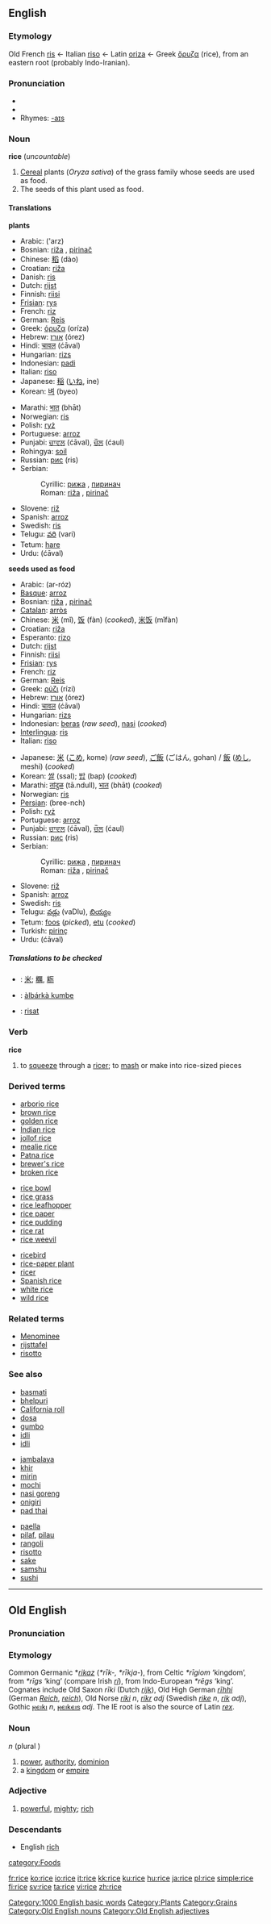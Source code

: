 {{See|RICE}}
==English==

{{wikipedia}}

===Etymology===
Old French [[ris]] ← Italian [[riso]] ← Latin [[oriza]] ← Greek [[ὄρυζα]] (rice), from an eastern root (probably Indo-Iranian).

===Pronunciation===
* {{IPA|/ɹaɪs/}}
*{{audio|en-us-rice.ogg|Audio (US)}}
* Rhymes: [[Rhymes:English:-aɪs|-aɪs]]

===Noun===
'''rice''' (''uncountable'')

#<!--DefNOryza_sativa-->[[Cereal]] plants (''Oryza sativa'') of the grass family whose seeds are used as food.
#<!--DefNOryza_sativa_seed-->The seeds of this plant used as food.

====Translations====

<!--DefNOryza_sativa-->'''plants'''
{{top}}
*Arabic: {{ARchar|[[ارز|أرز]]}} ('arz) {{m}}
*Bosnian: [[riža#Bosnian|riža]] {{f}}, [[pirinač#Bosnian|pirinač]] {{m}}
*Chinese: [[稻]] (dào)
*Croatian: [[riža#Croatian|riža]] {{f}}
*Danish: [[ris]]
*Dutch: [[rijst]] {{m}}
*Finnish: [[riisi]]
*[[Frisian]]: [[rys]]
*French: [[riz]] {{m}}
*German: [[Reis]] {{m}}
*Greek: [[όρυζα]] (oríza) {{f}}
*Hebrew: [[אורז]] (órez) {{m}}
*Hindi: [[चावल]] (ćāval)
*Hungarian: [[rizs]]
*Indonesian: [[padi]]
*Italian: [[riso]] {{m}}
*Japanese: [[稲]] ([[いね]], ine)
*Korean: [[벼]] (byeo) 
{{mid}}
*Marathi: [[भात]] (bhāt)
*Norwegian: [[ris]] {{m}}
*Polish: [[ryż]] {{m}}
*Portuguese: [[arroz]] {{m}}
*Punjabi: [[ਚਾਵਲ]] (ćāval), [[ਚੌਲ]] (ćaul)
*Rohingya: [[soil]]
*Russian: [[рис]] (ris) {{m}}
*Serbian:
*:Cyrillic: [[рижа#Serbian|рижа]] {{f}}, [[пиринач#Serbian|пиринач]] {{m}}
*:Roman: [[riža#Serbian|riža]] {{f}}, [[pirinač#Serbian|pirinač]] {{m}}
*Slovene: [[riž]] {{m}}
*Spanish: [[arroz]] {{m}}
*Swedish: [[ris]] {{n}}
*Telugu: [[వరి]] (vari)
*Tetum: [[hare]]
*Urdu: {{URchar|[[چاول]]}} (ćāval)
{{bottom}}

<!--DefNOryza_sativa_seed-->'''seeds used as food'''
{{top}}
*Arabic: {{ARchar|[[الرز]]}} (ar-róz) {{m}}
*[[Basque]]: [[arroz]]
*Bosnian: [[riža#Bosnian|riža]] {{f}}, [[pirinač#Bosnian|pirinač]] {{m}}
*[[Catalan]]: [[arròs]] {{m}}
*Chinese: [[米]] (mǐ), [[饭]] (fàn) (''cooked''), [[米饭]] (mǐfàn)
*Croatian: [[riža#Croatian|riža]] {{f}}
*Esperanto: [[rizo]]
*Dutch: [[rijst]] {{m}}
*Finnish: [[riisi]]
*[[Frisian]]: [[rys]]
*French: [[riz]] {{m}}
*German: [[Reis]] {{m}}
*Greek: [[ρύζι]] (rízi) {{n}}
*Hebrew: [[אורז]] (órez) {{m}}
*Hindi: [[चावल]] (ćāval)
*Hungarian: [[rizs]]
*Indonesian: [[beras]] (''raw seed''), [[nasi]] (''cooked'')
*[[Interlingua]]: [[ris]]
*Italian: [[riso]] {{m}}
{{mid}}
*Japanese: [[米]] ([[こめ]], kome) (''raw seed''), [[ご飯]] (ごはん, gohan) / [[飯]] ([[めし]], meshi) (''cooked'')
*Korean: [[쌀]] (ssal); [[밥]] (bap) (''cooked'')
*Marathi: [[तांदुळ]] (tā.ndull), [[भात]] (bhāt) (''cooked'')
*Norwegian: [[ris]] {{m}}
*[[Persian]]: {{ARchar|[[برینچ]]}} (bree-nch)
*Polish: [[ryż]] {{m}}
*Portuguese: [[arroz]] {{m}}
*Punjabi: [[ਚਾਵਲ]] (ćāval), [[ਚੌਲ]] (ćaul)
*Russian: [[рис]] (ris) {{m}}
*Serbian:
*:Cyrillic: [[рижа#Serbian|рижа]] {{f}}, [[пиринач#Serbian|пиринач]] {{m}}
*:Roman: [[riža#Serbian|riža]] {{f}}, [[pirinač#Serbian|pirinač]] {{m}}
*Slovene: [[riž]] {{m}}
*Spanish: [[arroz]] {{m}}
*Swedish: [[ris]] {{n}}
*Telugu: [[వడ్లు]] (vaDlu), [[బియ్యం]]
*Tetum: [[foos]] (''picked''), [[etu]] (''cooked'')
*Turkish: [[pirinç]]
*Urdu: {{URchar|[[چاول]]}} (ćāval)
{{bottom}}

=====Translations to be checked=====
<!--Remove this section once all of the translations below have been moved into the tables above.-->
{{checktrans}}

*{{ttbc|CJKV Characters}}: [[米]]; [[糲]], [[粝]]
*{{ttbc|Hausa}}: [[àlbárkà kumbe]]
*{{ttbc|Volapük}}: [[risat]]

===Verb===
'''rice'''

#<!--VTrSqueeze-->to [[squeeze]] through a [[ricer]]; to [[mash]] or make into rice-sized pieces

===Derived terms===
{{top3}}
*[[arborio rice]]
*[[brown rice]]
*[[golden rice]]
*[[Indian rice]]
*[[jollof rice]]
*[[mealie rice]]
*[[Patna rice]]
*[[brewer's rice]]
*[[broken rice]]
{{mid3}}
*[[rice bowl]]
*[[rice grass]]
*[[rice leafhopper]]
*[[rice paper]]
*[[rice pudding]]
*[[rice rat]]
*[[rice weevil]]
{{mid3}}
*[[ricebird]]
*[[rice-paper plant]]
*[[ricer]]
*[[Spanish rice]]
*[[white rice]]
*[[wild rice]]
{{bottom}}

===Related terms===
*[[Menominee]]
*[[rijsttafel]]
*[[risotto]]

===See also===
{{top3}}
*[[basmati]]
*[[bhelpuri]]
*[[California roll]]
*[[dosa]]
*[[gumbo]]
*[[idli]]
*[[idli]]
{{mid3}}
*[[jambalaya]]
*[[khir]]
*[[mirin]]
*[[mochi]]
*[[nasi goreng]]
*[[onigiri]]
*[[pad thai]]
{{mid3}}
*[[paella]]
*[[pilaf]], [[pilau]]
*[[rangoli]]
*[[risotto]]
*[[sake]]
*[[samshu]]
*[[sushi]]
{{bottom}}

----

==Old English==
===Pronunciation===
{{IPA|/ri:ʧe/}}
===Etymology===
Common Germanic *''[[rikaz]]'' (''*rīk-, *rīkja-''), from Celtic ''*rīgiom'' ‘kingdom’, from ''*rīgs'' ‘king’ (compare Irish ''[[rí]]''), from Indo-European ''*rēgs'' ‘king’.
Cognates include Old Saxon ''rīki'' (Dutch ''[[rijk]]''), Old High German ''[[rīhhi]]'' (German ''[[Reich]]'', ''[[reich]]''), Old Norse ''[[ríki]]'' ''n'', ''[[ríkr]]'' ''adj'' (Swedish ''[[rike]]'' ''n'', ''[[rik]]'' ''adj''), Gothic [[𐍂𐌴𐌹𐌺𐌹]] ''n'', [[𐍂𐌴𐌹𐌺𐌴𐌹𐍃]] ''adj''.  The IE root is also the source of Latin ''[[rex]]''.

===Noun===
{{Unicode|'''rīċe'''}} ''n'' (plural {{Unicode|'''[[ricu|rīċu]]'''}})
# [[power]], [[authority]], [[dominion]]
# a [[kingdom]] or [[empire]]

===Adjective===
{{Unicode|'''rīċe'''}}
# [[powerful]], [[mighty]]; [[rich]]

===Descendants===
*English [[rich]]

[[Category:1000 English basic words]]
[[category:Foods]]
[[Category:Plants]]
[[Category:Grains]]
[[Category:Old English nouns]]
[[Category:Old English adjectives]]

[[fr:rice]]
[[ko:rice]]
[[io:rice]]
[[it:rice]]
[[kk:rice]]
[[ku:rice]]
[[hu:rice]]
[[ja:rice]]
[[pl:rice]]
[[simple:rice]]
[[fi:rice]]
[[sv:rice]]
[[ta:rice]]
[[vi:rice]]
[[zh:rice]]